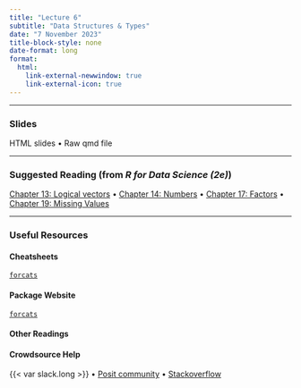 ```yaml
---
title: "Lecture 6"
subtitle: "Data Structures & Types"
date: "7 November 2023"
title-block-style: none
date-format: long
format:
  html:
    link-external-newwindow: true
    link-external-icon: true
---
```

---

### Slides 

HTML slides • Raw qmd file

---

### Suggested Reading (from *R for Data Science (2e)*)

[Chapter 13: Logical vectors](https://r4ds.hadley.nz/logicals) •
[Chapter 14: Numbers](https://r4ds.hadley.nz/numbers) •
[Chapter 17: Factors](https://r4ds.hadley.nz/factors) •
[Chapter 19: Missing Values](https://r4ds.hadley.nz/missing-values)

---

### Useful Resources

#### Cheatsheets
[`forcats`](https://rstudio.github.io/cheatsheets/factors.pdf)

#### Package Website
[`forcats`](https://forcats.tidyverse.org/)

#### Other Readings

#### Crowdsource Help

{{< var slack.long >}} • 
[Posit community](https://community.rstudio.com/) • 
[Stackoverflow](https://stackoverflow.com/)


